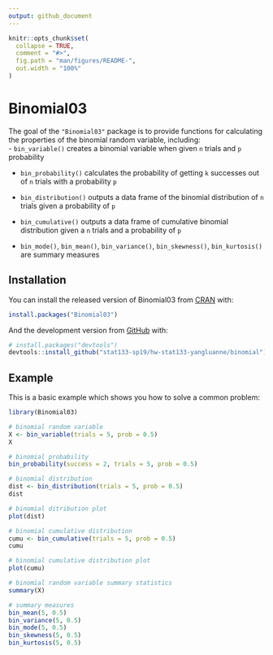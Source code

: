 ```yaml
---
output: github_document
---
```


<!-- README.md is generated from README.Rmd. Please edit that file -->

```r
knitr::opts_chunk$set(
  collapse = TRUE,
  comment = "#>",
  fig.path = "man/figures/README-",
  out.width = "100%"
)
```
# Binomial03

The goal of the `"Binomial03"` package is to provide functions for calculating the properties of the binomial random variable, including:  
- `bin_variable()` creates a binomial variable when given `n` trials and `p` probability  

- `bin_probability()` calculates the probability of getting `k` successes out of `n` trials with a probability `p`  

- `bin_distribution()` outputs a data frame of the binomial distribution of `n` trials given a probability of `p`  

- `bin_cumulative()` outputs a data frame of cumulative binomial distribution given a `n` trials and a probability of `p`  

- `bin_mode()`, `bin_mean()`, `bin_variance()`, `bin_skewness()`, `bin_kurtosis()` are summary measures

## Installation

You can install the released version of Binomial03 from [CRAN](https://CRAN.R-project.org) with:

``` r
install.packages("Binomial03")
```

And the development version from [GitHub](https://github.com/) with:

``` r
# install.packages("devtools")
devtools::install_github("stat133-sp19/hw-stat133-yangluanne/binomial")
```
## Example

This is a basic example which shows you how to solve a common problem:
```r
library(Binomial03)

# binomial random variable
X <- bin_variable(trials = 5, prob = 0.5)
X

# binomial probability
bin_probability(success = 2, trials = 5, prob = 0.5)

# binomial distribution
dist <- bin_distribution(trials = 5, prob = 0.5)
dist

# binomial ditribution plot
plot(dist)

# binomial cumulative distribution
cumu <- bin_cumulative(trials = 5, prob = 0.5)
cumu

# binomial cumulative distribution plot
plot(cumu)

# binomial random variable summary statistics
summary(X)

# summary measures
bin_mean(5, 0.5)
bin_variance(5, 0.5)
bin_mode(5, 0.5)
bin_skewness(5, 0.5)
bin_kurtosis(5, 0.5)

```
